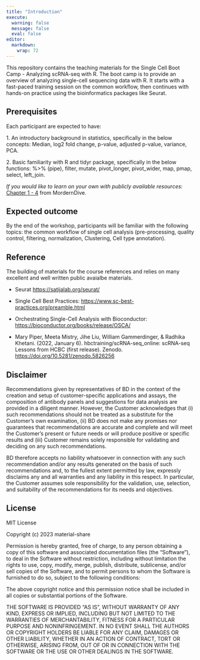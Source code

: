```yaml
---
title: "Introduction"
execute:
  warning: false
  message: false
  eval: false
editor: 
  markdown: 
    wrap: 72
---
```


This repository contains the teaching materials for the Single Cell Boot
Camp - Analyzing scRNA-seq with R. The boot camp is to provide an
overview of analyzing single-cell sequencing data with R. It starts with
a fast-paced training session on the common workflow, then continues
with hands-on practice using the bioinformatics packages like Seurat.

## Prerequisites

Each participant are expected to have:

1\. An introductory background in statistics, specifically in the below
concepts: Median, log2 fold change, p-value, adjusted p-value, variance,
PCA.

2\. Basic familiarity with R and tidyr package, specifically in the
below functions: %\>% (pipe), filter, mutate, pivot_longer, pivot_wider,
map, pmap, select, left_join.

*If you would like to learn on your own with publicly available
resources:*\
[Chapter 1 - 4](https://moderndive.com/index.html) from MordernDive.

## Expected outcome

By the end of the workshop, participants will be familiar with the
following topics: the common workflow of single cell analysis
(pre-processing, quality control, filtering, normalization, Clustering,
Cell type annotation).

## Reference

The building of materials for the course references and relies on many
excellent and well written public avaialbe materials.

-   Seurat <https://satijalab.org/seurat/>

-   Single Cell Best Practices:
    <https://www.sc-best-practices.org/preamble.html>

-   Orchestrating Single-Cell Analysis with Bioconductor:
    <https://bioconductor.org/books/release/OSCA/>

-   Mary Piper, Meeta Mistry, Jihe Liu, William Gammerdinger, & Radhika
    Khetani. (2022, January 6). hbctraining/scRNA-seq_online: scRNA-seq
    Lessons from HCBC (first release). Zenodo.
    <https://doi.org/10.5281/zenodo.5826256>

## Disclaimer

Recommendations given by representatives of BD in the context of the
creation and setup of customer-specific applications and assays, the
composition of antibody panels and suggestions for data analysis are
provided in a diligent manner. However, the Customer acknowledges that
(i) such recommendations should not be treated as a substitute for the
Customer's own examination, (ii) BD does not make any promises nor
guarantees that recommendations are accurate and complete and will meet
the Customer's present or future needs or will produce positive or
specific results and (iii) Customer remains solely responsible for
validating and deciding on any such recommendations.

BD therefore accepts no liability whatsoever in connection with any such
recommendation and/or any results generated on the basis of such
recommendations and, to the fullest extent permitted by law, expressly
disclaims any and all warranties and any liability in this respect. In
particular, the Customer assumes sole responsibility for the validation,
use, selection, and suitability of the recommendations for its needs and
objectives.

## License

MIT License

Copyright (c) 2023 material-share

Permission is hereby granted, free of charge, to any person obtaining a
copy of this software and associated documentation files (the
"Software"), to deal in the Software without restriction, including
without limitation the rights to use, copy, modify, merge, publish,
distribute, sublicense, and/or sell copies of the Software, and to
permit persons to whom the Software is furnished to do so, subject to
the following conditions:

The above copyright notice and this permission notice shall be included
in all copies or substantial portions of the Software.

THE SOFTWARE IS PROVIDED "AS IS", WITHOUT WARRANTY OF ANY KIND, EXPRESS
OR IMPLIED, INCLUDING BUT NOT LIMITED TO THE WARRANTIES OF
MERCHANTABILITY, FITNESS FOR A PARTICULAR PURPOSE AND NONINFRINGEMENT.
IN NO EVENT SHALL THE AUTHORS OR COPYRIGHT HOLDERS BE LIABLE FOR ANY
CLAIM, DAMAGES OR OTHER LIABILITY, WHETHER IN AN ACTION OF CONTRACT,
TORT OR OTHERWISE, ARISING FROM, OUT OF OR IN CONNECTION WITH THE
SOFTWARE OR THE USE OR OTHER DEALINGS IN THE SOFTWARE.
